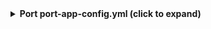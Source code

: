 <details>

<summary><b> Port port-app-config.yml (click to expand)</b></summary>

```yaml showLineNumbers
createMissingRelatedEntities: true
resources:
  - kind: repository
    selector:
      query: "true"
      include: "collaborators"
    port:
      entity:
        mappings:
          identifier: .name
          title: .name
          blueprint: '"githubRepository"'
          properties:
            readme: file://README.md
            url: .html_url
            defaultBranch: .default_branch
          relations:
            admins: "[.__collaborators[] | select(.is_admin == true) | .login]"
  - kind: user
    selector:
      query: "true"
    port:
      entity:
        mappings:
          identifier: .login
          title: if (.name != "" and .name) then .name else .login end
          blueprint: '"githubUser"'
          relations:
            user: .email
  - kind: user
    selector:
      query: "true"
    port:
      entity:
        mappings:
          identifier: .email
          title: .email
          blueprint: '"user"'
          properties:
            email: .email
```

</details>
